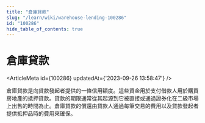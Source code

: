 ```yaml
---
title: "倉庫貸款"
slug: "/learn/wiki/warehouse-lending-100286"
id: "100286"
hide_table_of_contents: true
---
```



# 倉庫貸款

<ArticleMeta id={100286} updatedAt={'2023-09-26 13:58:47'} />
<div className='border-solid border-b border-t-0 my-4 border-[var(--ifm-color-gray-300)]' />

倉庫貸款是向貸款發起者提供的一條信用額度。這些資金用於支付借款人用於購買房地產的抵押貸款。貸款的期限通常從其起源到它被直接或通過證券化在二級市場上出售的時間為止。倉庫貸款的償還由貸款人通過每筆交易的費用以及貸款發起者提供抵押品時的費用來確保。
